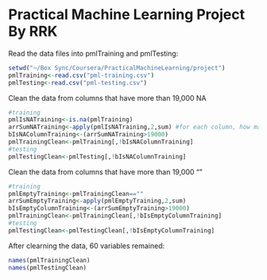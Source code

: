 Practical Machine Learning Project By RRK
========================================================

Read the data files into pmlTraining and pmlTesting:
```r
setwd("~/Box Sync/Coursera/PracticalMachineLearning/project")
pmlTraining<-read.csv("pml-training.csv") 
pmlTesting<-read.csv("pml-testing.csv") 
```

Clean the data from columns that have more than 19,000 NA
```r
#training
pmlIsNATraining<-is.na(pmlTraining)
arrSumNATraining<-apply(pmlIsNATraining,2,sum) #for each column, how many are NA
bIsNAColumnTraining<-(arrSumNATraining>19000)
pmlTrainingClean<-pmlTraining[,!bIsNAColumnTraining]
#testing
pmlTestingClean<-pmlTesting[,!bIsNAColumnTraining]
```

Clean the data from columns that have more than 19,000 ""
```r
#training
pmlEmptyTraining<-pmlTrainingClean==""
arrSumEmptyTraining<-apply(pmlEmptyTraining,2,sum)
bIsEmptyColumnTraining<-(arrSumEmptyTraining>19000)
pmlTrainingClean<-pmlTrainingClean[,!bIsEmptyColumnTraining]
#testing
pmlTestingClean<-pmlTestingClean[,!bIsEmptyColumnTraining]
```
After clearning the data, 60 variables remained:
```r
names(pmlTrainingClean)
names(pmlTestingClean)
```



